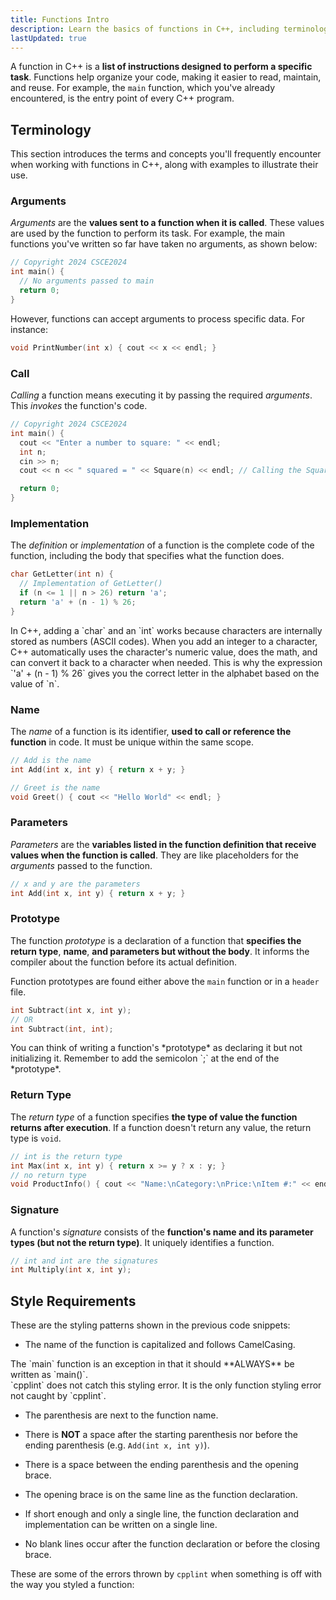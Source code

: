 ```yaml
---
title: Functions Intro
description: Learn the basics of functions in C++, including terminology, and the Google styling requirements for CSCE240.
lastUpdated: true
---
```


A function in C++ is a **list of instructions designed to perform a 
specific task**. Functions help organize your code, making it easier 
to read, maintain, and reuse. For example, the `main` function, which 
you've already encountered, is the entry point of every C++ program.

## Terminology

This section introduces the terms and concepts you'll frequently encounter 
when working with functions in C++, along with examples to illustrate their use.

### Arguments

*Arguments* are the **values sent to a function when it is called**. These 
values are used by the function to perform its task. For example, the 
main functions you've written so far have taken no arguments, as shown below:

```cpp title="driver.cc"
// Copyright 2024 CSCE2024
int main() {
  // No arguments passed to main
  return 0;
}
```

However, functions can accept arguments to process specific data. For instance:

```cpp
void PrintNumber(int x) { cout << x << endl; }
```

### Call

*Calling* a function means executing it by passing the required *arguments*. This *invokes* the function's code.

```cpp
// Copyright 2024 CSCE2024
int main() {
  cout << "Enter a number to square: " << endl;
  int n;
  cin >> n;
  cout << n << " squared = " << Square(n) << endl; // Calling the Square function

  return 0;
}
```

### Implementation

The *definition* or *implementation* of a function is the complete code of the function, 
including the body that specifies what the function does.

```cpp
char GetLetter(int n) {
  // Implementation of GetLetter()
  if (n <= 1 || n > 26) return 'a';
  return 'a' + (n - 1) % 26;
}
```


<Aside>
In C++, adding a `char` and an `int` works because characters are internally stored as numbers (ASCII codes). 
When you add an integer to a character, C++ automatically uses the character's numeric value, does the 
math, and can convert it back to a character when needed. This is why the expression `'a' + (n - 1) % 26` 
gives you the correct letter in the alphabet based on the value of `n`.
</Aside>

### Name

The *name* of a function is its identifier, **used to call or reference the function**
in code. It must be unique within the same scope.

```cpp
// Add is the name
int Add(int x, int y) { return x + y; }

// Greet is the name
void Greet() { cout << "Hello World" << endl; }
```

### Parameters

*Parameters* are the **variables listed in the function definition that receive values 
when the function is called**. They are like placeholders for the *arguments* passed to the function.

```cpp
// x and y are the parameters
int Add(int x, int y) { return x + y; }
```

### Prototype

The function *prototype* is a declaration of a function that **specifies the return type**, **name**, 
**and parameters but without the body**. It informs the compiler about the function before its actual definition.

Function prototypes are found either above the `main` function or in a `header` file.

```cpp
int Subtract(int x, int y);
// OR
int Subtract(int, int);
```

<Aside>
You can think of writing a function's *prototype* as declaring it but not initializing it. 
Remember to add the semicolon `;` at the end of the *prototype*.
</Aside>

### Return Type

The *return type* of a function specifies **the type of value the function returns after execution**. 
If a function doesn't return any value, the return type is `void`.

```cpp
// int is the return type
int Max(int x, int y) { return x >= y ? x : y; }
// no return type
void ProductInfo() { cout << "Name:\nCategory:\nPrice:\nItem #:" << endl; }
```

### Signature

A function's *signature* consists of the **function's name and its parameter types 
(but not the return type)**. It uniquely identifies a function.

```cpp
// int and int are the signatures
int Multiply(int x, int y);
```

## Style Requirements

These are the styling patterns shown in the previous code snippets:

- The name of the function is capitalized and follows CamelCasing.

<Aside>The `main` function is an exception in that it should **ALWAYS** be written as `main()`.</Aside>

<Aside type="danger">`cpplint` does not catch this styling error. It is the only function styling error not caught by `cpplint`.</Aside>

- The parenthesis are next to the function name.

- There is **NOT** a space after the starting parenthesis nor before the ending parenthesis (e.g. `Add(int x, int y)`).

- There is a space between the ending parenthesis and the opening brace.

- The opening brace is on the same line as the function declaration.

- If short enough and only a single line, the function declaration and implementation can be written on a single line.

- No blank lines occur after the function declaration or before the closing brace.


These are some of the errors thrown by `cpplint` when something is off with the way you styled a function: 

<Code lang="shell" code={errors.functionError} />